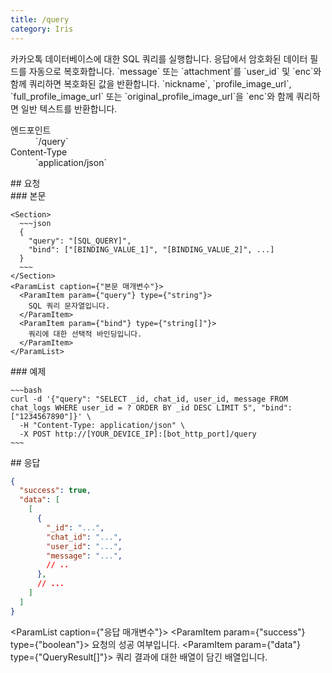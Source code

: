 ```yaml
---
title: /query
category: Iris
---
```


<Section>
  카카오톡 데이터베이스에 대한 SQL 쿼리를 실행합니다. 응답에서 암호화된 데이터 필드를 자동으로 복호화합니다.

  <Noti type="info">
    `message` 또는 `attachment`를 `user_id` 및 `enc`와 함께 쿼리하면 복호화된 값을 반환합니다.
    `nickname`, `profile_image_url`, `full_profile_image_url` 또는 `original_profile_image_url`을 `enc`와 함께 쿼리하면 일반 텍스트를
    반환합니다.
  </Noti>

  <Dl>
    <Dt>엔드포인트</Dt>
    <Dd>
      <Endpoint method={"POST"}>`/query`</Endpoint>
    </Dd>
    <Dt>Content-Type</Dt>
    <Dd>
      `application/json`
    </Dd>
  </Dl>
</Section>
<Section>
  ## 요청

  <Section>
    ### 본문

    <Section>
      ~~~json
      {
        "query": "[SQL_QUERY]",
        "bind": ["[BINDING_VALUE_1]", "[BINDING_VALUE_2]", ...]
      }
      ~~~
    </Section>
    <ParamList caption={"본문 매개변수"}>
      <ParamItem param={"query"} type={"string"}>
        SQL 쿼리 문자열입니다.
      </ParamItem>
      <ParamItem param={"bind"} type={"string[]"}>
        쿼리에 대한 선택적 바인딩입니다.
      </ParamItem>
    </ParamList>
  </Section>
  <Section>
    ### 예제

    ~~~bash
    curl -d '{"query": "SELECT _id, chat_id, user_id, message FROM chat_logs WHERE user_id = ? ORDER BY _id DESC LIMIT 5", "bind": ["1234567890"]}' \
      -H "Content-Type: application/json" \
      -X POST http://[YOUR_DEVICE_IP]:[bot_http_port]/query
    ~~~
  </Section>
</Section>
<Section>
  ## 응답

  ~~~json
  {
    "success": true,
    "data": [
      [
        {
          "_id": "...",
          "chat_id": "...",
          "user_id": "...",
          "message": "...",
          // ..
        },
        // ...
      ]
    ]
  }
  ~~~

  <ParamList caption={"응답 매개변수"}>
    <ParamItem param={"success"} type={"boolean"}>
      요청의 성공 여부입니다.
    </ParamItem>
    <ParamItem param={"data"} type={"QueryResult[]"}>
      쿼리 결과에 대한 배열이 담긴 배열입니다.
    </ParamItem>
  </ParamList>
</Section>